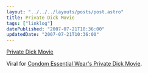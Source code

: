 ```yaml
---
layout: "../../../layouts/posts/post.astro"
title: Private Dick Movie
tags: ["linklog"]
datePublished: "2007-07-21T10:36:00"
updatedDate: "2007-07-21T10:36:00"
---
```



<YouTube id="https://www.youtube.com/watch?v=KXamwaNf2KU" />

[Private Dick Movie](https://www.youtube.com/watch?v=KXamwaNf2KU)

Viral for [Condom Essential Wear's Private Dick Movie](http://www.privatedickmovie.co.uk/).
